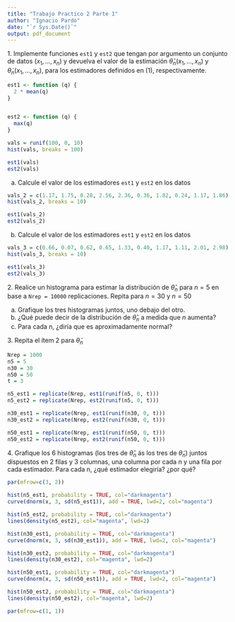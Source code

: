```yaml
---
title: "Trabajo Practico 2 Parte 1"
author: "Ignacio Pardo"
date: "`r Sys.Date()`"
output: pdf_document
---
```


1\. Implemente funciones `est1` y `est2` que tengan por argumento un conjunto de datos $(x_1, . . . , x_n)$ y devuelva el valor de la estimación $\hat\theta_n(x_1, . . . , x_n)$ y $\tilde\theta_n(x_1, . . . , x_n)$, para los estimadores definidos en (1), respectivamente.

```r

est1 <- function (q) {
  2 * mean(q)
}


est2 <- function (q) {
  max(q)
}

```

```r
vals = runif(100, 0, 10)
hist(vals, breaks = 100)
```

```r
est1(vals)
est2(vals)
```

a)  Calcule el valor de los estimadores `est1` y `est2` en los datos

```r
vals_2 = c(1.17, 1.75, 0.28, 2.56, 2.36, 0.36, 1.82, 0.24, 1.17, 1.86)
hist(vals_2, breaks = 10)
```

```r
est1(vals_2)
est2(vals_2)
```

b)  Calcule el valor de los estimadores `est1` y `est2` en los datos

```r
vals_3 = c(0.66, 0.07, 0.62, 0.65, 1.33, 0.40, 1.17, 1.11, 2.01, 2.98)
hist(vals_3, breaks = 10)
```

```r
est1(vals_3)
est2(vals_3)
```

2\. Realice un histograma para estimar la distribución de $\hat\theta_n$ para $n = 5$ en base a `Nrep = 10000` replicaciones. Repita para $n = 30$ y $n = 50$

a)  Grafique los tres histogramas juntos, uno debajo del otro.
b)  ¿Qué puede decir de la distribución de $\hat\theta_n$ a medida que $n$ aumenta?
c)  Para cada n, ¿diría que es aproximadamente normal?

3\. Repita el ítem 2 para $\tilde\theta_n$

```r
Nrep = 1000
n5 = 5
n30 = 30
n50 = 50
t = 3

n5_est1 = replicate(Nrep, est1(runif(n5, 0, t)))
n5_est2 = replicate(Nrep, est2(runif(n5, 0, t)))

n30_est1 = replicate(Nrep, est1(runif(n30, 0, t)))
n30_est2 = replicate(Nrep, est2(runif(n30, 0, t)))

n50_est1 = replicate(Nrep, est1(runif(n50, 0, t)))
n50_est2 = replicate(Nrep, est2(runif(n50, 0, t)))
```

4\. Grafique los 6 histogramas (los tres de $\hat\theta_n$ ás los tres de $\tilde\theta_n$) juntos dispuestos en 2 filas y 3 columnas, una columna por cada n y una fila por cada estimador. Para cada n, ¿qué estimador elegiría? ¿por qué?

```r
par(mfrow=c(3, 2))

hist(n5_est1, probability = TRUE, col="darkmagenta")
curve(dnorm(x, 3, sd(n5_est1)), add = TRUE, lwd=2, col="magenta")

hist(n5_est2, probability = TRUE, col="darkmagenta")
lines(density(n5_est2), col="magenta", lwd=2)

hist(n30_est1, probability = TRUE, col="darkmagenta")
curve(dnorm(x, 3, sd(n30_est1)), add = TRUE, lwd=2, col="magenta")

hist(n30_est2, probability = TRUE, col="darkmagenta")
lines(density(n30_est2), col="magenta", lwd=2)

hist(n50_est1, probability = TRUE, col="darkmagenta")
curve(dnorm(x, 3, sd(n50_est1)), add = TRUE, lwd=2, col="magenta")

hist(n50_est2, probability = TRUE, col="darkmagenta")
lines(density(n50_est2), col="magenta", lwd=2)

par(mfrow=c(1, 1))
```
